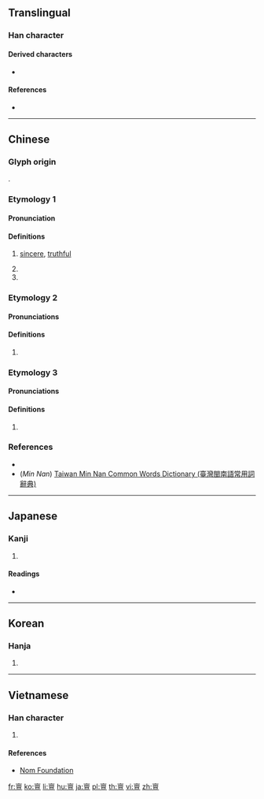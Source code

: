 {{character info/new}}
==Translingual==

===Han character===
{{Han char|rn=8|rad=亠|as=11|sn=13|four=00106|canj=YWRM|ids=⿱㐭旦}}

====Derived characters====
* {{l|mul|[[顫]]/[[颤]], [[擅]], [[壇]], [[膻]], [[檀]], [[嬗]], [[氊]], [[氈]], [[儃]], [[饘]]/[[𫗴]], [[鸇]]/[[鹯]], [[𧾍]], [[䁴]], [[驙]]/[[𫘰]], [[澶]], [[鱣]]/[[鳣]], [[蟺]], [[𨭖]]/[[𫔑]], [[繵]]/[[𬙉]], [[㣶]], [[䄠]], [[䆄]], [[䁴]], [[䃪]], [[譠]], [[旜]], [[勯]], [[皽]], [[㔊]]}}

====References====
* {{Han ref|kx=0089.200|dkj=00328|hdz=10291.060|uh=4EB6|ud=20150|bh=DCB3|bd=56499}}

----

==Chinese==
{{zh-forms}}

===Glyph origin===
{{Han etym}}
{{Han compound|㐭|旦|c1=s|c2=p|ls=psc}}.

===Etymology 1===

====Pronunciation====
{{zh-pron
|m=dǎn,dàn
|c=taan2,daan6
|h=pfs=
|md=
|mn=chiⁿ
|w=
|mc=y
|oc=y
|cat=a,n
}}

====Definitions====
{{zh-hanzi}}

# {{zh-obsolete}} [[sincere]], [[truthful]] <!-- [1]《廣韻·上聲》亶：信也，厚也，大也，多也，穀也，俗作亶。多旱切，又遮連切，八。 [2]《康熙字典》亶:『《唐韻》多旱切《集韻》《韻會》黨旱切《正韻》多𥳑切，𠀤音僤。信也。』-->
# {{alt-form|lang=zh|但}}
# {{surname|lang=zh}}

===Etymology 2===

====Pronunciations====
{{zh-pron
|m=zhān
|c=sin4
|mc=
|oc=
|ma=
|cat=
}}

====Definitions====
{{zh-hanzi}}

# {{alt-form|lang=zh|邅}} <!--《康熙字典》亶:『...《集韻》張連切，音鱣。屯亶，難行不進貌。《正譌》別作迍邅，非。又與但同。...』-->

===Etymology 3===

====Pronunciations====
{{zh-pron
|m=chán
|c=sin6
|mc=
|oc=
|ma=
|cat=
}}

====Definitions====
{{zh-hanzi}}

# {{alt-form|lang=zh|𦒜}} ''{{gloss|to [[fly]]}}'' <!--《康熙字典》亶:『...《集韻》時連切，音蟬。《山海經》有亶爰山。又與𦒜同。《揚雄·蜀都賦》堪巖亶翔。』-->

===References===
* {{R:yue:Hanzi}}
* (''Min Nan'') [http://twblg.dict.edu.tw/holodict_new/default.jsp Taiwan Min Nan Common Words Dictionary (臺灣閩南語常用詞辭典)]

----

==Japanese==

===Kanji===
{{ja-kanji|grade=|rs=亠11}}

# {{defn|lang=ja|sort=亠11}}

====Readings====
* {{ja-readings|kanon=[[たん]] (tan), [[せん]] (sen)|goon=[[たん]] (tan), [[ぜん]] (zen)|kun=[[あつい]] (atsui), [[まこと]] (makoto)}}

----

==Korean==

===Hanja===
{{ko-hanja|hangeul=[[단]], [[선]]|rv=dan, seon|mr=tan, sŏn|y=tan, sen}}

# {{defn|lang=ko|sort=亠11}}

----

==Vietnamese==

===Han character===
{{vi-hantu|đàn|rs=亠11}}

# {{surname|lang=vi}}

====References====
* [http://nomfoundation.org/common/nom_details.php?codepoint=4eb6 Nom Foundation]

[[fr:亶]]
[[ko:亶]]
[[li:亶]]
[[hu:亶]]
[[ja:亶]]
[[pl:亶]]
[[th:亶]]
[[vi:亶]]
[[zh:亶]]